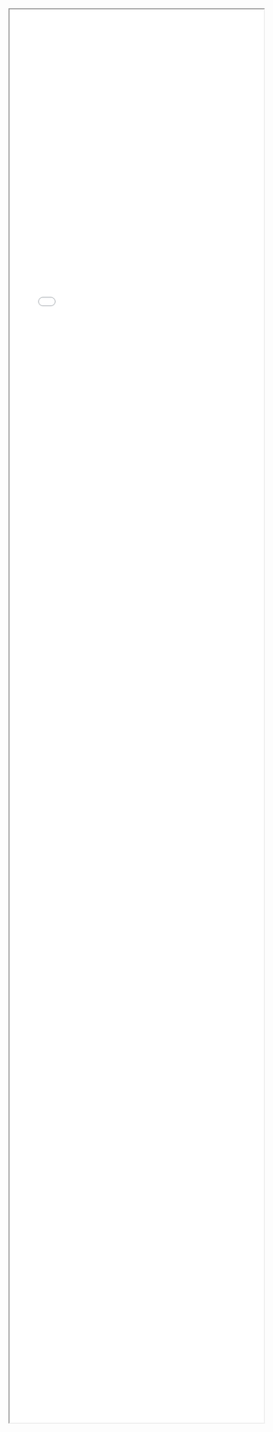 <iframe style="width:100%; height: 70vh;" src="html/map_manchester_2016_workplace_pct.html" title="Map"></iframe>

